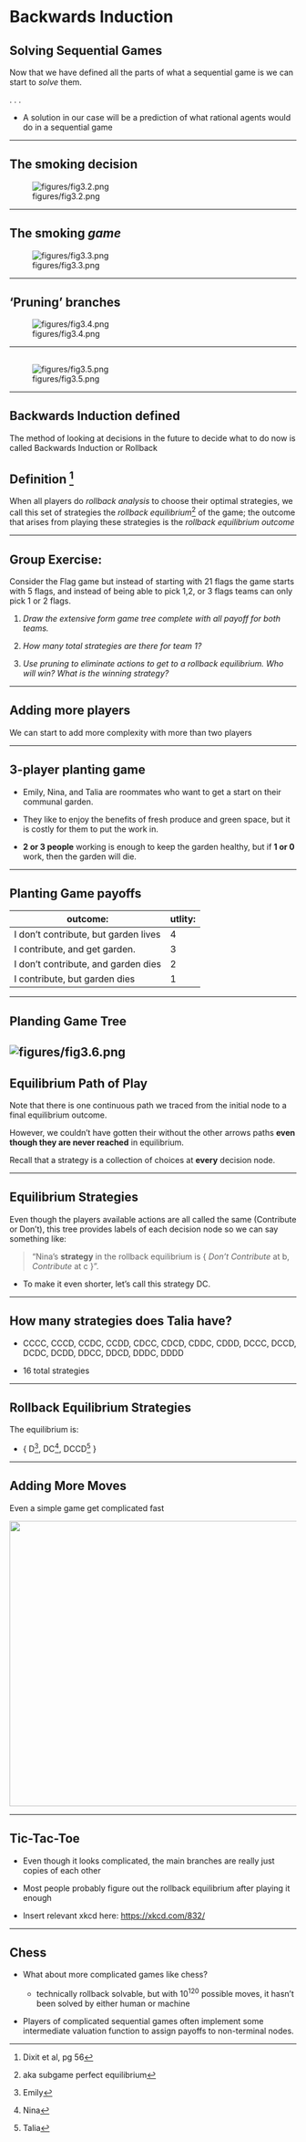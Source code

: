 
# Backwards Induction

## Solving Sequential Games

Now that we have defined all the parts of what a sequential game is 
we can start to *solve* them.

. . .

  - A solution in our case will be a prediction of what rational agents
  would do in a sequential game

---

## The smoking decision

![figures/fig3.2.png](figures/fig3.2.png)

---

## The smoking *game*

![figures/fig3.3.png](figures/fig3.3.png)

---

## 'Pruning' branches

![figures/fig3.4.png](figures/fig3.4.png)

---

## 

![figures/fig3.5.png](figures/fig3.5.png)

---

## Backwards Induction defined

The method of looking at decisions in the future to decide what to do now is called [Backwards Induction]{.h} or [Rollback]{.h}

::: {.callout-tip}
## Definition ^[Dixit et al, pg 56]
When all players do *rollback analysis* to choose their optimal strategies, we call this set of strategies the [*rollback equilibrium*]{.h}^[aka subgame perfect equilibrium] of the game; the outcome that arises from playing these strategies is the [*rollback equilibrium outcome*]{.hi}
:::

---

## Group Exercise:

Consider the Flag game but instead of starting with 21 flags the game starts with 5
flags, and instead of being able to pick 1,2, or 3 flags teams can only pick 1 or 2
flags.

1. _Draw the extensive form game tree complete with all payoff for both teams._

2. _How many total strategies are there for team 1?_

3. _Use pruning to eliminate actions to get to a rollback equilibrium. Who will win? What is the winning strategy?_

---

## Adding more players

We can start to add more complexity with more than two players

---

## 3-player planting game

::: {.incremental}
  * [Emily]{.hi}, [Nina]{.hi}, and [Talia]{.hi} are roommates who want to get a start on their communal garden. 
  
  * They like to enjoy the benefits of fresh produce and green space, but it is costly for them to put the work in.
  
  * **2 or 3 people** working is enough to keep the garden healthy, but if **1 or 0** work, then the garden will die.
  
:::
  
---

## Planting Game payoffs

| outcome:                             | utlity: |
|--------------------------------------|---------|
| I don't contribute, but garden lives | 4       |
| I contribute, and get garden.        | 3       |
| I don't contribute, and garden dies  | 2       |
| I contribute, but garden dies        | 1       |

---

## Planding Game Tree

![figures/fig3.6.png](figures/fig3.6.png)
---

## Equilibrium Path of Play

::: {.incremental}

Note that there is one continuous path we traced from the initial node to a final equilibrium outcome.

However, we couldn't have gotten their without the other arrows paths **even though they are never reached** in equilibrium.

Recall that a [strategy]{.hi} is a collection of choices at **every** decision node.

:::

---

## Equilibrium Strategies

Even though the players available actions are all called the same (Contribute or Don't), this tree provides labels of each decision node so we can say something like:

  > "Nina's **strategy** in the rollback equilibrium is \{ [*Don't Contribute*]{.hii} at [b]{.hi}, [*Contribute*]{.hii} at [c]{.hi} \}".
  
  * To make it even shorter, let's call this strategy [DC]{.hii}.
  
---


## How many strategies does Talia have?
  
::: {.incremental}

  * CCCC, CCCD, CCDC, CCDD, CDCC, CDCD, CDDC, CDDD, DCCC, DCCD, DCDC, DCDD, DDCC, DDCD, DDDC, DDDD

* 16 total strategies

:::

---
  
## Rollback Equilibrium Strategies

The equilibrium is:

  * \{ [D]{.hi}^[Emily], [DC]{.hi}^[Nina], [DCCD]{.hi}^[Talia]  \} 
  
---

## Adding More Moves

[Even a simple game get complicated fast]{.hi .align-center}

![](figures/fig3.7.png){height="500" width="600" fig-align="center"}


---

## Tic-Tac-Toe

  * Even though it looks complicated, the main branches are really just copies of each other

  * Most people probably figure out the rollback equilibrium after playing it enough
  
  * Insert relevant xkcd here: [https://xkcd.com/832/](https://xkcd.com/832/)
  
---

## Chess

  * What about more complicated games like chess?
  
    + technically rollback solvable, but with $10^{120}$ possible moves, it hasn't been solved by either human or machine
    
  * Players of complicated sequential games often implement some [intermediate valuation function]{.hi} to assign payoffs to non-terminal nodes.
  

